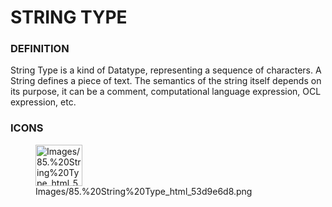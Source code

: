 
= STRING TYPE =

=== DEFINITION ===

String Type is a kind of Datatype, representing a sequence of characters. A String defines a piece of text. The semantics of the string itself depends on its purpose, it can be a comment, computational language expression, OCL expression, etc.


=== ICONS ===

[[Image:Images/85.%20String%20Type_html_53d9e6d8.png|75x66px]]


<br>

